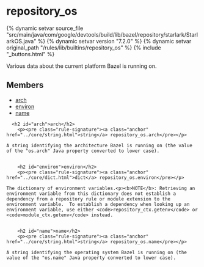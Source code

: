 <html devsite>
<head>
  <meta name="project_path" value="/_project.yaml">
  <meta name="book_path" value="/versions/7.2.0/_book.yaml">
</head>
<body>

<h1 class="page-title" id="modules.repository_os">repository_os</h1>

{% dynamic setvar source_file "src/main/java/com/google/devtools/build/lib/bazel/repository/starlark/StarlarkOS.java" %}
{% dynamic setvar version "7.2.0" %}
{% dynamic setvar original_path "/rules/lib/builtins/repository_os" %}
{% include "_buttons.html" %}
<!-- {% raw %} -->

Various data about the current platform Bazel is running on.

<h2>Members</h2>
<ul>
    <li>
    <a href="#arch">arch</a>
  </li>
      <li>
    <a href="#environ">environ</a>
  </li>
      <li>
    <a href="#name">name</a>
  </li>
  </ul>

      <h2 id="arch">arch</h2>
        <p><pre class="rule-signature"><a class="anchor" href="../core/string.html">string</a> repository_os.arch</pre></p>

    A string identifying the architecture Bazel is running on (the value of the "os.arch" Java property converted to lower case).


        <h2 id="environ">environ</h2>
        <p><pre class="rule-signature"><a class="anchor" href="../core/dict.html">dict</a> repository_os.environ</pre></p>

    The dictionary of environment variables.<p><b>NOTE</b>: Retrieving an environment variable from this dictionary does not establish a dependency from a repository rule or module extension to the environment variable.  To establish a dependency when looking up an environment variable, use either <code>repository_ctx.getenv</code> or <code>module_ctx.getenv</code> instead.


        <h2 id="name">name</h2>
        <p><pre class="rule-signature"><a class="anchor" href="../core/string.html">string</a> repository_os.name</pre></p>

    A string identifying the operating system Bazel is running on (the value of the "os.name" Java property converted to lower case).



</body>
</html>

<!-- {% endraw %} -->
